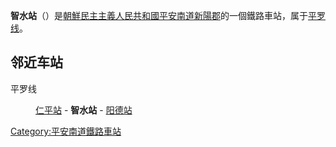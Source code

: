 {{unreferenced|time=2015-01-27T14:31:36+00:00}}
{{朝鮮半島車站資訊
|公司色 = blue
|文字色 = 
|站名 = 智水站
|圖片 = 
|pxl = 
|圖片說明 =
|前一站 = [[仁平站|仁平]]
|前一站距離 = 7.0
|後一站距離 = 8.0
|後一站 = [[阳德站|阳德]]
|所屬路線 = [[平罗线|平罗线]]
|距離 = 135.0
|起點站 = [[平壤站|平壤]]
|諺文 = 지수역
|朝鮮漢字 = 智水驛
|文觀部式 = Jisu-yeok
|馬-賴式 = Chisu-yŏk
|副站名 = 
|車站編號 = 
|停站路線數 = 
|所屬公司 = [[朝鮮民主主義人民共和國鐵道省|朝鮮民主主義人民共和國鐵道省]]
|所在地 =[[平安南道|平安南道]][[新陽郡|新陽郡]]
|車站構造 = 地面车站
|月台配置 = 
|啟用年月日 =
|廢站年月日 = 
|上下車人次 = 
|統計年度 = 
|轉車 = 
|備註 = 
|全寬備註 = 
}}

'''智水站'''（{{kor|諺=지수역|漢=智水驛|羅=Chisu yŏk|f=y}}）是[[朝鮮民主主義人民共和國|朝鮮民主主義人民共和國]][[平安南道|平安南道]][[新陽郡|新陽郡]]的一個鐵路車站，属于[[平罗线|平罗线]]。

==邻近车站==
平罗线
:[[仁平站|仁平站]] - '''智水站''' - [[阳德站|阳德站]]

{{朝鲜铁路小作品}}

{{平罗线}}

[[Category:平安南道鐵路車站|Category:平安南道鐵路車站]]